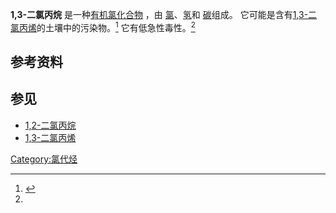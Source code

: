 {{Chembox
| ImageFile = 1,3-dichloorpropaan t.png
| ImageAlt = Skeletal formula of 1,3-dichloropropane
| ImageFile1 = 1,3-Dichloropropane-3D-balls.png
| ImageSize1 = 170
| ImageAlt1 = Ball-and-stick model of the 1,3-dichloropropane molecule
| PIN = 1,3-Dichloropropane
| Section1 = {{Chembox Identifiers
| CASNo = 142-28-9
| CASNo_Ref = {{cascite|correct|CAS}}
| UNII = AJ1HQ2GUCP
| UNII_Ref = {{fdacite|correct|FDA}}
|  PubChem = 8881
|  ChemSpiderID = 8543
|  ChEBI = 137978
| ChEMBL = 157427
| EC_number = 205-531-3
| RTECS = TX9660000
| UNNumber = 1993 1992
|  SMILES = ClCCCCl
|  InChI = 1/C3H6Cl2/c4-2-1-3-5/h1-3H2
|  InChIKey = YHRUOJUYPBUZOS-UHFFFAOYAZ
|  StdInChI = 1S/C3H6Cl2/c4-2-1-3-5/h1-3H2
|  StdInChIKey = YHRUOJUYPBUZOS-UHFFFAOYSA-N
  }}
| Section2 = {{Chembox Properties
| C=3|H=6|Cl=2
| Density = 1.19 g/cm<sup>3</sup><ref name=Aldrich>{{Cite web | url = https://www.sigmaaldrich.com/catalog/product/aldrich/d72204 | title = 1,3-Dichloropropane | publisher = Aldrich | accessdate = 2020-11-18 | archive-date = 2016-01-12 | archive-url = https://web.archive.org/web/20160112222618/http://www.sigmaaldrich.com/catalog/product/aldrich/d72204 | dead-url = no }}</ref>
| MeltingPtC = -99
| Melting_notes = <ref name=Aldrich/>
| BoilingPtCL= 120
| BoilingPtCH=122
| Boiling_notes = <ref name=Aldrich/>
  }}
| Section3 = {{Chembox Hazards
| GHSPictograms = {{GHS05}}{{GHS07}}
| GHSSignalWord = Danger
| HPhrases = {{H-phrases|225|226|315|319|332}}
| PPhrases = {{P-phrases|210|233|240|241|242|243|261|264|271|280|302+352|303+361+353|304+312|304+340|305+351+338|312|321|332+313|337+313|362|370+378|403+235|501}}
  }}
}}

'''1,3-二氯丙烷''' 是一种[[有机氯化合物|有机氯化合物]] ，由 [[氯|氯]]、[[氢|氢]]和 [[碳|碳]]组成。 它可能是含有[[1,3-二氯丙烯|1,3-二氯丙烯]]的土壤{{le|熏蒸剂|fumigant}}中的污染物。<ref name=WHO>{{Cite web | url = https://www.who.int/water_sanitation_health/dwq/chemicals/13dichloropropanesum.pdf | title = Chemical Fact Sheets | publisher = World Health Organization | accessdate = 2020-11-18 | archive-date = 2020-11-06 | archive-url = https://web.archive.org/web/20201106124854/https://www.who.int/water_sanitation_health/dwq/chemicals/13dichloropropanesum.pdf | dead-url = no }}</ref>  它有低急性毒性。<ref name=WHO/>

==参考资料==
{{reflist}}

==参见==
*[[1,2-二氯丙烷|1,2-二氯丙烷]]
*[[1,3-二氯丙烯|1,3-二氯丙烯]]

{{α,ω-二卤代烃}}
[[Category:氯代烃|Category:氯代烃]]


{{organic-compound-stub}}